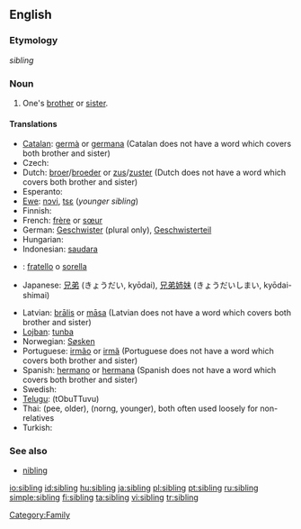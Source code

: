 ==English==

===Etymology===
{{OE.}} ''sibling''

===Noun===
{{wikipedia}}
{{en-noun}}

# One's [[brother]] or [[sister]].

====Translations====
{{trans-top|brother or sister}}
* [[Catalan]]: [[germà]] {{m}} or [[germana]] {{f}} (Catalan does not have a word which covers both brother and sister)
* Czech: {{t-|cs|sourozenec|m}}
* Dutch: [[broer]]/[[broeder]] {{m}} or [[zus]]/[[zuster]] {{f}} (Dutch does not have a word which covers both brother and sister)
* Esperanto: {{t-|eo|gefrato|xs=Esperanto}}
* [[Ewe]]: [[nɔvi]], [[tsɛ]] (''younger sibling'')
* Finnish: {{t+|fi|sisarus}}
* French: [[frère]] {{m}} or [[sœur]] {{f}}
* German: [[Geschwister]] {{n}} (plural only), [[Geschwisterteil]] {{n}}
* Hungarian: {{t+|hu|testvér}}
* Indonesian: [[saudara]]
* {{it}}: [[fratello]] {{m}} o [[sorella]] {{f}}
* Japanese: [[兄弟]] (きょうだい, kyōdai), [[兄弟姉妹]] (きょうだいしまい, kyōdai-shimai)
{{trans-mid}}
* Latvian: [[brālis]] {{m}} or [[māsa]] {{f}} (Latvian does not have a word which covers both brother and sister)
* [[Lojban]]: [[tunba]]
* Norwegian: [[Søsken]] {{n}}
* Portuguese: [[irmão]] {{m}} or [[irmã]] {{f}} (Portuguese does not have a word which covers both brother and sister)
* Spanish: [[hermano]] {{m}} or [[hermana]] {{f}} (Spanish does not have a word which covers both brother and sister)
* Swedish: {{t+|sv|syskon|n}}
* [[Telugu]]: (tObuTTuvu){{t|te|తోబుట్టువు|sc=Telu}}
* Thai: {{Thai|[[พี่]]}} (pee, older), {{Thai|[[น้อง]]}} (norng, younger), both often used loosely for non-relatives
* Turkish: {{t+|tr|kardeş}}
{{trans-bottom}}

===See also===
* [[nibling]]

[[Category:Family]]

[[io:sibling]]
[[id:sibling]]
[[hu:sibling]]
[[ja:sibling]]
[[pl:sibling]]
[[pt:sibling]]
[[ru:sibling]]
[[simple:sibling]]
[[fi:sibling]]
[[ta:sibling]]
[[vi:sibling]]
[[tr:sibling]]